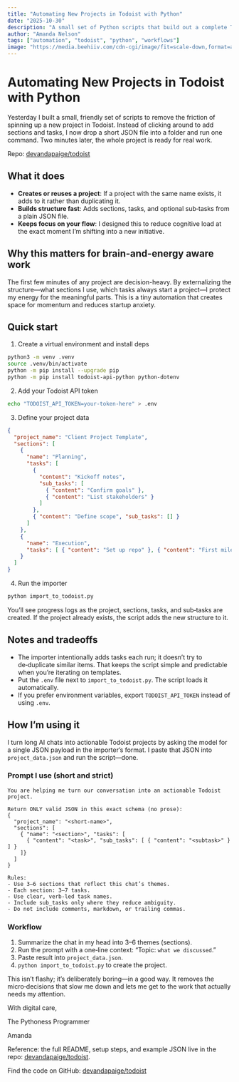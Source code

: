 ```yaml
---
title: "Automating New Projects in Todoist with Python"
date: "2025-10-30"
description: "A small set of Python scripts that build out a complete Todoist project—sections, tasks, and sub‑tasks—from a simple JSON file."
author: "Amanda Nelson"
tags: ["automation", "todoist", "python", "workflows"]
image: "https://media.beehiiv.com/cdn-cgi/image/fit=scale-down,format=auto,onerror=redirect,quality=80/uploads/asset/file/b585a570-ef5f-4988-a0bf-752b4e2d2a95/Beehiiv_Banner.png?t=1746662710"
---
```


# Automating New Projects in Todoist with Python

Yesterday I built a small, friendly set of scripts to remove the friction of spinning up a new project in Todoist. Instead of clicking around to add sections and tasks, I now drop a short JSON file into a folder and run one command. Two minutes later, the whole project is ready for real work.

Repo: [devandapaige/todoist](https://github.com/devandapaige/todoist)

## What it does

- **Creates or reuses a project**: If a project with the same name exists, it adds to it rather than duplicating it.
- **Builds structure fast**: Adds sections, tasks, and optional sub‑tasks from a plain JSON file.
- **Keeps focus on your flow**: I designed this to reduce cognitive load at the exact moment I’m shifting into a new initiative.

## Why this matters for brain-and-energy aware work

The first few minutes of any project are decision-heavy. By externalizing the structure—what sections I use, which tasks always start a project—I protect my energy for the meaningful parts. This is a tiny automation that creates space for momentum and reduces startup anxiety.

## Quick start

1) Create a virtual environment and install deps

```bash
python3 -m venv .venv
source .venv/bin/activate
python -m pip install --upgrade pip
python -m pip install todoist-api-python python-dotenv
```

2) Add your Todoist API token

```bash
echo "TODOIST_API_TOKEN=your-token-here" > .env
```

3) Define your project data

```json
{
  "project_name": "Client Project Template",
  "sections": [
    {
      "name": "Planning",
      "tasks": [
        {
          "content": "Kickoff notes",
          "sub_tasks": [
            { "content": "Confirm goals" },
            { "content": "List stakeholders" }
          ]
        },
        { "content": "Define scope", "sub_tasks": [] }
      ]
    },
    {
      "name": "Execution",
      "tasks": [ { "content": "Set up repo" }, { "content": "First milestone" } ]
    }
  ]
}
```

4) Run the importer

```bash
python import_to_todoist.py
```

You’ll see progress logs as the project, sections, tasks, and sub‑tasks are created. If the project already exists, the script adds the new structure to it.

## Notes and tradeoffs

- The importer intentionally adds tasks each run; it doesn’t try to de‑duplicate similar items. That keeps the script simple and predictable when you’re iterating on templates.
- Put the `.env` file next to `import_to_todoist.py`. The script loads it automatically.
- If you prefer environment variables, export `TODOIST_API_TOKEN` instead of using `.env`.

## How I’m using it

I turn long AI chats into actionable Todoist projects by asking the model for a single JSON payload in the importer’s format. I paste that JSON into `project_data.json` and run the script—done.

### Prompt I use (short and strict)

```text
You are helping me turn our conversation into an actionable Todoist project.

Return ONLY valid JSON in this exact schema (no prose):
{
  "project_name": "<short-name>",
  "sections": [
    { "name": "<section>", "tasks": [
      { "content": "<task>", "sub_tasks": [ { "content": "<subtask>" } ] }
    ]}
  ]
}

Rules:
- Use 3–6 sections that reflect this chat’s themes.
- Each section: 3–7 tasks.
- Use clear, verb-led task names.
- Include sub_tasks only where they reduce ambiguity.
- Do not include comments, markdown, or trailing commas.
```

### Workflow

1. Summarize the chat in my head into 3–6 themes (sections).
2. Run the prompt with a one‑line context: “Topic: `what we discussed`.”
3. Paste result into `project_data.json`.
4. `python import_to_todoist.py` to create the project.

This isn’t flashy; it’s deliberately boring—in a good way. It removes the micro‑decisions that slow me down and lets me get to the work that actually needs my attention.

With digital care,

The Pythoness Programmer

<Signature />

Amanda

Reference: the full README, setup steps, and example JSON live in the repo: [devandapaige/todoist](https://github.com/devandapaige/todoist).

Find the code on GitHub: [devandapaige/todoist](https://github.com/devandapaige/todoist)


